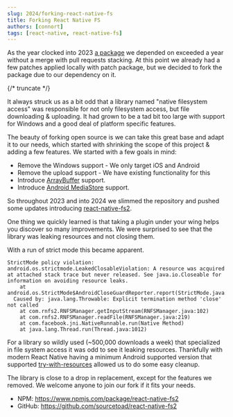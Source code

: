 ```yaml
---
slug: 2024/forking-react-native-fs
title: Forking React Native FS
authors: [connort]
tags: [react-native, react-native-fs]
---
```


As the year clocked into 2023 [a package](https://github.com/itinance/react-native-fs) we depended on exceeded a year without a merge with pull requests stacking. At this point we already had a few patches applied locally with patch package, but we decided to fork the package due to our dependency on it.

{/* truncate */}

It always struck us as a bit odd that a library named "native filesystem access" was responsible for not only filesystem access, but file downloading & uploading. It had grown to be a tad bit too large with support for Windows and a good deal of platform specific features.

The beauty of forking open source is we can take this great base and adapt it to our needs, which started with shrinking the scope of this project & adding a few features. We started with a few goals in mind:

 * Remove the Windows support - We only target iOS and Android
 * Remove the upload support - We have existing functionality for this
 * Introduce [ArrayBuffer](https://github.com/mrousavy/react-native-blob-jsi-helper) support.
 * Introduce [Android MediaStore](https://developer.android.com/reference/android/provider/MediaStore) support.

So throughout 2023 and into 2024 we slimmed the repository and pushed some updates introducing [react-native-fs2](https://github.com/sourcetoad/react-native-fs2).

One thing we quickly learned is that taking a plugin under your wing helps you discover so many improvements. We were surprised to see that the library was leaking resources and not closing them.

With a run of strict mode this became apparent.

```text
StrictMode policy violation: android.os.strictmode.LeakedClosableViolation: A resource was acquired at attached stack trace but never released. See java.io.Closeable for information on avoiding resource leaks.
  	at android.os.StrictMode$AndroidCloseGuardReporter.report(StrictMode.java:2011)
  Caused by: java.lang.Throwable: Explicit termination method 'close' not called
  	at com.rnfs2.RNFSManager.getInputStream(RNFSManager.java:102)
  	at com.rnfs2.RNFSManager.readFile(RNFSManager.java:219)
  	at com.facebook.jni.NativeRunnable.run(Native Method)
  	at java.lang.Thread.run(Thread.java:1012)
```

For a library so wildly used (~500,000 downloads a week) that specialized in file system access it was odd to see it leaking resources. Thankfully with modern React Native having a minimum Android supported version that supported [try-with-resources](https://docs.oracle.com/javase/tutorial/essential/exceptions/tryResourceClose.html) allowed us to do some easy cleanup.

The library is close to a drop in replacement, except for the features we removed. We welcome anyone to join our fork if it fits your needs.

* NPM: https://www.npmjs.com/package/react-native-fs2
* GitHub: https://github.com/sourcetoad/react-native-fs2
